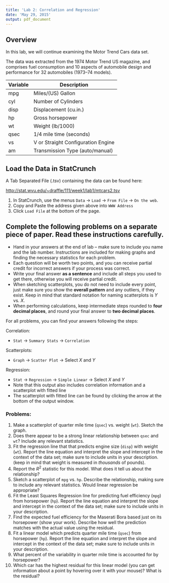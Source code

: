 ```yaml
---
title: 'Lab 2: Correlation and Regression'
date: 'May 29, 2015'
output: pdf_document
---
```


## Overview
In this lab, we will continue examining the Motor Trend Cars data set.

The data was extracted from the 1974 Motor Trend US magazine, and comprises fuel consumption and 10 aspects of automobile design and performance for 32 automobiles (1973–74 models).

Variable | Description
---------|---------------
mpg |	Miles/(US) Gallon
cyl |	Number of Cylinders
disp |	Displacement (cu.in.)
hp |	Gross horsepower
wt |	Weight (lb/1000)
qsec |	1/4 mile time (seconds)
vs |	V or Straight Configuration Engine
am |	Transmission Type (auto/manual)

## Load the Data in StatCrunch
A Tab Separated File (.tsv) containing the data can be found here:

[http://stat.wvu.edu/~draffle/111/week1/lab1/mtcars2.tsv](http://stat.wvu.edu/~draffle/111/week1/lab1/mtcars2.tsv)

1. In StatCrunch, use the menus `Data` $\to$ `Load` $\to$ `From File` $\to$ `On the web`.
2. Copy and Paste the address given above into `WWW Address`
4. Click `Load File` at the bottom of the page.

## Complete the following problems on a separate piece of paper.  Read these instructions carefully. 

- Hand in your answers at the end of lab -- make sure to include you name and the lab number.  Instructions are included for making graphs and finding the necessary statistics for each problem.
- Each question will be worth two points, and you can receive partial credit for incorrect answers if your process was correct.
- Write your final answer **as a sentence** and include all steps you used to get there, otherwise you will receive partial credit.
- When sketching scatterplots, you do not need to include every point, just make sure you show the **overall pattern** and any outliers, if they exist.  Keep in mind that standard notation for naming scatterplots is $Y$ vs. $X$.
- When performing calculations, keep intermediate steps rounded to **four decimal places**, and round your final answer to **two decimal places**.

For all problems, you can find your answers following the steps:

Correlation:  

- `Stat` $\to$ `Summary Stats` $\to$ `Correlation`

Scatterplots:

- `Graph` $\to$ `Scatter Plot` $\to$ Select $X$ and $Y$

Regression: 

  + `Stat` $\to$ `Regression` $\to$ `Simple Linear` $\to$ Select $X$ and $Y$
  + Note that this output also includes correlation information and a scatterplot with fitted line
  + The scatterplot with fitted line can be found by clicking the arrow at the bottom of the output window.
  
### Problems:  

1. Make a scatterplot of quarter mile time (`qsec`) vs. weight (`wt`).  Sketch the graph.
2. Does there appear to be a strong linear relationship between `qsec` and `wt`?  Include any relevant statistics.
3. Fit the regression line that that predicts engine size (`disp`) with weight (`wt`).  Report the line equation and interpret the slope and intercept in the context of the data set; make sure to include units in your description. (keep in mind that weight is measured in *thousands* of pounds).
4. Report the $R^2$ statistic for this model.  What does it tell us about the relationship?
5. Sketch a scatterplot of `mpg` vs. `hp`.  Describe the relationship, making sure to include any relevant statistics.  Would linear regression be appropriate?
6. Fit the Least Squares Regression line for predicting fuel efficiency (`mpg`) from horsepower (`hp`).  Report the line equation and interpret the slope and intercept in the context of the data set; make sure to include units in your description.
7. Find the expected fuel efficiency for the Maserati Bora based just on its horsepower (show your work).  Describe how well the prediction matches with the actual value using the residual.
8. Fit a linear model which predicts quarter mile time (`qsec`) from horsepower (`hp`). Report the line equation and interpret the slope and intercept in the context of the data set; make sure to include units in your description.
9. What percent of the variability in quarter mile time is accounted for by horsepower?
10. Which car has the highest residual for this linear model (you can get information about a point by hovering over it with your mouse)?  What is the residual?






















